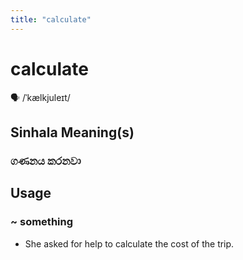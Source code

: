 ```yaml
---
title: "calculate"
---
```


# calculate

🗣️ /ˈkælkjuleɪt/

## Sinhala Meaning(s)

### ගණනය කරනවා

## Usage

### ~ something

- She asked for help to calculate the cost of the trip.

